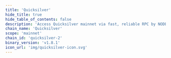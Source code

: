 ```yaml
---
title: 'Quicksilver'
hide_title: true
hide_table_of_contents: false
description: 'Access Quicksilver mainnet via fast, reliable RPC by NODERS — no limits, Omnichain-ready, and built for scalable Web3'
chain_name: 'Quicksilver'
scope: 'mainnet'
chain_id: 'quicksilver-2'
binary_version: 'v1.8.1'
icon_url: 'img/quicksilver-icon.svg'
---
```



<ChainLayout>
  <ChainHero
    name="Quicksilver"
    iconUrl="img/quicksilver-icon.svg"
    bgColor="#75757599"
    scope="mainnet"
    chainId="quicksilver-2"
    nodeVersion="v1.8.1"
    token=""
    stakeUrl=""
    restakeUrl=""
    websiteUrl="https://quicksilver.zone/"
    githubUrl="https://github.com/quicksilver-zone"
    xUrl="https://twitter.com/quicksilverzone"
    discordUrl="https://discord.com/invite/xrSmYMDVrQ"
  />

  <ProductLinks
    appUrl=""
    appImageUrl="img/products/"
    explorerUrl=""
    explorerImageUrl="img/products/"
    faucetUrl=""
  />

  <ToolsGrid
    chainName="quicksilver"
    scope="mainnet"
    showInstall={true}
    showUpgrade={true}
    showGenesis={true}
    showCli={true}
    showEndpoints={true}
    showStateSync={true}
    showSnapshot={true}
    showLivePeers={true}
    showSeed={true}
    showAddressBook={true}
    showExplorersList={false}
    showPublicEndpoints={false}
    showUsefulTools={false}
    showUpgradeWatcher={false}
  />

</ChainLayout>
